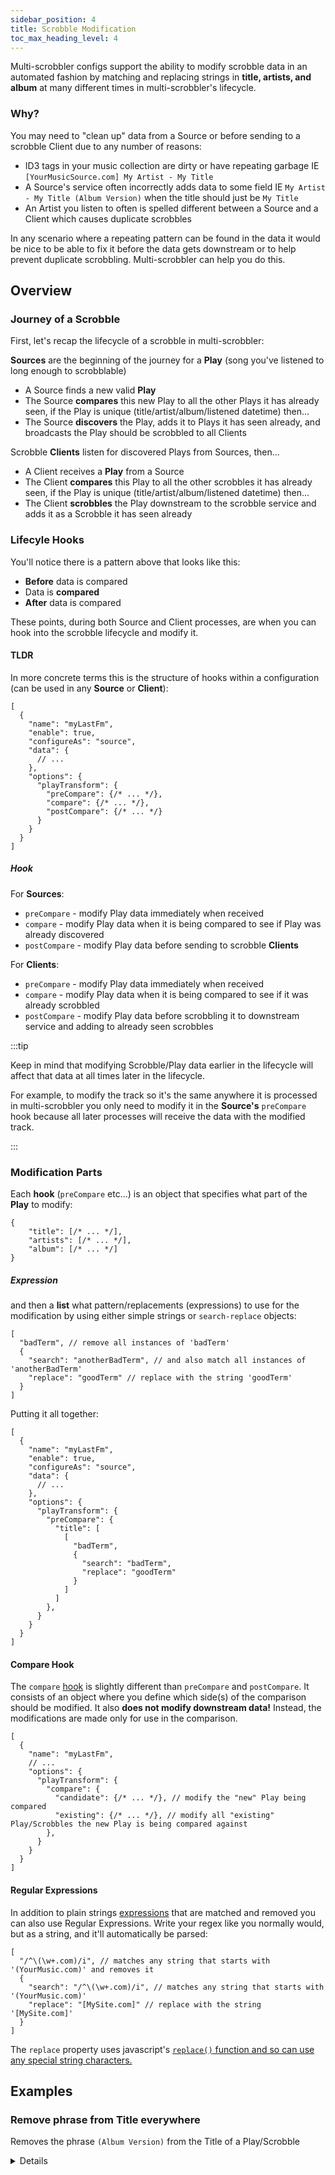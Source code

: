 ```yaml
---
sidebar_position: 4
title: Scrobble Modification
toc_max_heading_level: 4
---
```


Multi-scrobbler configs support the ability to modify scrobble data in an automated fashion by matching and replacing strings in **title, artists, and album** at many different times in multi-scrobbler's lifecycle.

### Why?

You may need to "clean up" data from a Source or before sending to a scrobble Client due to any number of reasons:

* ID3 tags in your music collection are dirty or have repeating garbage IE `[YourMusicSource.com] My Artist - My Title`
* A Source's service often incorrectly adds data to some field IE `My Artist - My Title (Album Version)` when the title should just be `My Title`
* An Artist you listen to often is spelled different between a Source and a Client which causes duplicate scrobbles

In any scenario where a repeating pattern can be found in the data it would be nice to be able to fix it before the data gets downstream or to help prevent duplicate scrobbling. Multi-scrobbler can help you do this.

## Overview

### Journey of a Scrobble

First, let's recap the lifecycle of a scrobble in multi-scrobbler:

**Sources** are the beginning of the journey for a **Play** (song you've listened to long enough to scrobblable)

* A Source finds a new valid **Play**
* The Source **compares** this new Play to all the other Plays it has already seen, if the Play is unique (title/artist/album/listened datetime) then...
* The Source **discovers** the Play, adds it to Plays it has seen already, and broadcasts the Play should be scrobbled to all Clients

Scrobble **Clients** listen for discovered Plays from Sources, then...

* A Client receives a **Play** from a Source
* The Client **compares** this Play to all the other scrobbles it has already seen, if the Play is unique (title/artist/album/listened datetime) then...
* The Client **scrobbles** the Play downstream to the scrobble service and adds it as a Scrobble it has seen already

### Lifecyle Hooks

You'll notice there is a pattern above that looks like this:

* **Before** data is compared
* Data is **compared**
* **After** data is compared

These points, during both Source and Client processes, are when you can hook into the scrobble lifecycle and modify it.

#### TLDR

In more concrete terms this is the structure of hooks within a configuration (can be used in any **Source** or **Client**):

```json5 title="lastfm.json" {10-14}
[
  {
    "name": "myLastFm",
    "enable": true,
    "configureAs": "source",
    "data": {
      // ...
    },
    "options": {
      "playTransform": {
        "preCompare": {/* ... */},
        "compare": {/* ... */},
        "postCompare": {/* ... */}
      }
    }
  }
]
```

##### Hook

For **Sources**:

* `preCompare` - modify Play data immediately when received
* `compare` - modify Play data when it is being compared to see if Play was already discovered
* `postCompare` - modify Play data before sending to scrobble **Clients**

For **Clients**:

* `preCompare` - modify Play data immediately when received
* `compare` - modify Play data when it is being compared to see if it was already scrobbled
* `postCompare` - modify Play data before scrobbling it to downstream service and adding to already seen scrobbles

:::tip

Keep in mind that modifying Scrobble/Play data earlier in the lifecycle will affect that data at all times later in the lifecycle.

For example, to modify the track so it's the same anywhere it is processed in multi-scrobbler you only need to modify it in the **Source's** `preCompare` hook because all later processes will receive the data with the modified track.

:::

### Modification Parts


Each **hook** (`preCompare` etc...) is an object that specifies what part of the **Play** to modify:

```json5
{
    "title": [/* ... */],
    "artists": [/* ... */],
    "album": [/* ... */]
}
```

##### Expression

and then a **list** what pattern/replacements (expressions) to use for the modification by using either simple strings or `search-replace` objects:

```json5
[
  "badTerm", // remove all instances of 'badTerm'
  {
    "search": "anotherBadTerm", // and also match all instances of 'anotherBadTerm'
    "replace": "goodTerm" // replace with the string 'goodTerm'
  }
]
```

Putting it all together:

```json5 title="lastfm.json"
[
  {
    "name": "myLastFm",
    "enable": true,
    "configureAs": "source",
    "data": {
      // ...
    },
    "options": {
      "playTransform": {
        "preCompare": {
          "title": [
            [
              "badTerm",
              {
                "search": "badTerm",
                "replace": "goodTerm"
              }
            ]
          ]
        },
      }
    }
  }
]
```

#### Compare Hook

The `compare` [hook](#hook) is slightly different than `preCompare` and `postCompare`. It consists of an object where you define which side(s) of the comparison should be modified. It also **does not modify downstream data!** Instead, the modifications are made only for use in the comparison.

```json5 title="lastfm.json"
[
  {
    "name": "myLastFm",
    // ...
    "options": {
      "playTransform": {
        "compare": {
          "candidate": {/* ... */}, // modify the "new" Play being compared
          "existing": {/* ... */}, // modify all "existing" Play/Scrobbles the new Play is being compared against
        },
      }
    }
  }
]
```

#### Regular Expressions

In addition to plain strings [expressions](#expression) that are matched and removed you can also use Regular Expressions. Write your regex like you normally would, but as a string, and it'll automatically be parsed:

```json5
[
  "/^\(\w+.com)/i", // matches any string that starts with '(YourMusic.com)' and removes it
  {
    "search": "/^\(\w+.com)/i", // matches any string that starts with '(YourMusic.com)'
    "replace": "[MySite.com]" // replace with the string '[MySite.com]'
  }
]
```

The `replace` property uses javascript's [`replace()` function and so can use any special string characters.](https://developer.mozilla.org/en-US/docs/Web/JavaScript/Reference/Global_Objects/String/replace#specifying_a_string_as_the_replacement)

## Examples

### Remove phrase from Title everywhere

Removes the phrase `(Album Version)` from the Title of a Play/Scrobble

<details>

    <summary>Example</summary>

```json5 title="lastfm.json"
[
  {
    "name": "myLastFm",
    // ...
    "options": {
      "playTransform": {
        "preCompare": {
          "title": [
              "(Album Version)"
          ]
        },
      }
    }
  }
]
```
</details>

